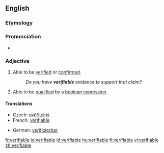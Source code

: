 ==English==

===Etymology===
{{suffix|verify|able}}

===Pronunciation===
* {{audio|en-us-verifiable.ogg|Audio (US)}}

===Adjective===
{{en-adj}}

# Able to be [[verified]] or [[confirmed]].
#: ''Do you have '''verifiable''' evidence to support that claim?''
# Able to be [[qualified]] by a [[boolean]] [[expression]].

====Translations====
{{trans-top|able to be verified}}
* Czech: [[ověřitelný]] {{m}}
* French: [[vérifiable]]
{{trans-mid}}
* German: [[verifizierbar]]
{{trans-bottom}}

[[fr:verifiable]]
[[io:verifiable]]
[[id:verifiable]]
[[hu:verifiable]]
[[fi:verifiable]]
[[vi:verifiable]]
[[zh:verifiable]]